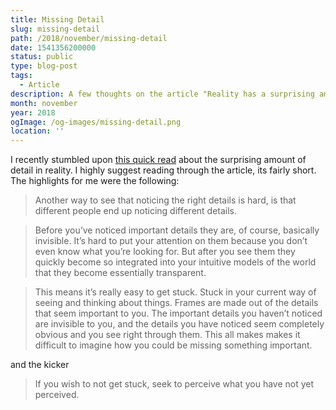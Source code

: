 ```yaml
---
title: Missing Detail
slug: missing-detail
path: /2018/november/missing-detail
date: 1541356200000
status: public
type: blog-post
tags:
  - Article
description: A few thoughts on the article "Reality has a surprising amount of detail"
month: november
year: 2018
ogImage: /og-images/missing-detail.png
location: ''
---
```



I recently stumbled upon
[this quick read](http://johnsalvatier.org/blog/2017/reality-has-a-surprising-amount-of-detail)
about the surprising amount of detail in reality. I highly suggest reading
through the article, its fairly short. The highlights for me were the following:

> Another way to see that noticing the right details is hard, is that different
> people end up noticing different details.

> Before you’ve noticed important details they are, of course, basically
> invisible. It’s hard to put your attention on them because you don’t even know
> what you’re looking for. But after you see them they quickly become so
> integrated into your intuitive models of the world that they become
> essentially transparent.

> This means it’s really easy to get stuck. Stuck in your current way of seeing
> and thinking about things. Frames are made out of the details that seem
> important to you. The important details you haven’t noticed are invisible to
> you, and the details you have noticed seem completely obvious and you see
> right through them. This all makes makes it difficult to imagine how you could
> be missing something important.

and the kicker

> If you wish to not get stuck, seek to perceive what you have not yet
> perceived.

